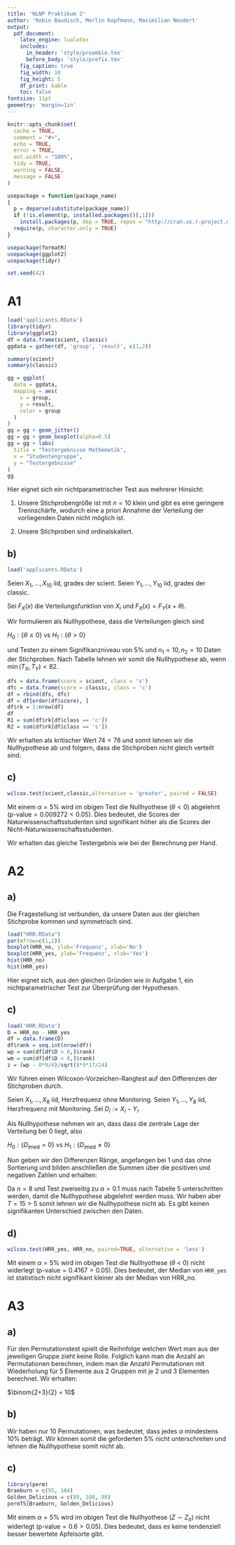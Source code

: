 ```yaml
---
title: 'NLNP Praktikum 2'
author: 'Robin Baudisch, Merlin Kopfmann, Maximilian Neudert'
output:
  pdf_document:
    latex_engine: lualatex
    includes:
      in_header: 'style/preamble.tex'
      before_body: 'style/prefix.tex'
    fig_caption: true
    fig_width: 10
    fig_height: 5
    df_print: kable
    toc: false
fontsize: 11pt
geometry: 'margin=1in'
---
```


```r
knitr::opts_chunk$set(
  cache = TRUE,
  comment = "#>",
  echo = TRUE,
  error = TRUE,
  out.width = "100%",
  tidy = TRUE,
  warning = FALSE,
  message = FALSE
)
```

```r
usepackage = function(package_name) 
{
  p = deparse(substitute(package_name))
  if (!is.element(p, installed.packages()[,1]))
    install.packages(p, dep = TRUE, repos = "http://cran.us.r-project.org")
  require(p, character.only = TRUE)
}

usepackage(formatR)
usepackage(ggplot2)
usepackage(tidyr)

set.seed(42)
```

# A1

```r
load('applicants.RData')
library(tidyr)
library(ggplot2)
df = data.frame(scient, classic)
ggdata = gather(df, 'group', 'result', c(1,2))
```

```r
summary(scient)
summary(classic)
```

```r
gg = ggplot(
  data = ggdata,
  mapping = aes(
    x = group,
    y = result,
    color = group
  )
)
gg = gg + geom_jitter()
gg = gg + geom_boxplot(alpha=0.5)
gg = gg + labs(
  title = "Testergebnisse Mathematik",
  x = "Studentengruppe",
  y = "Testergebnisse"
)
gg
```

Hier eignet sich ein nichtparametrischer Test aus mehrerer Hinsicht:

1. Unsere Stichprobengröße ist mit $n=10$ klein und gibt es eine geringere Trennschärfe, wodurch eine a priori Annahme der Verteilung der vorliegenden Daten nicht möglich ist.

2. Unsere Stichproben sind ordinalskaliert.

## b)

```r
load('applicants.RData')
```

Seien $X_1,\dots,X_{10}$ iid, grades der scient.
Seien $Y_1,\dots,Y_{10}$ iid, grades der classic.

Sei $F_X(x)$ die Verteilungsfunktion von $X_i$ und $F_X(x) = F_Y(x + \theta)$.

Wir formulieren als Nullhypothese, dass die Verteilungen gleich sind

$H_0:\{\theta \leq 0\}$ vs $H_1: \{\theta > 0\}$

und Testen zu einem Signifikanzniveau von $5\%$ und $n_1 = 10, n_2 = 10$ Daten der Stichproben. Nach Tabelle lehnen wir somit die Nullhypothese ab, wenn $\min(T_X, T_Y) < 82$.

```r
dfs = data.frame(score = scient, class = 's')
dfc = data.frame(score = classic, class = 'c')
df = rbind(dfs, dfc)
df = df[order(df$score), ]
df$rk = 1:nrow(df)
df
R1 = sum(df$rk[df$class == 'c'])
R2 = sum(df$rk[df$class == 's'])
```

Wir erhalten als kritischer Wert $74 < 78$ und somit lehnen wir die Nullhypothese ab und folgern, dass die Stichproben nicht gleich verteilt sind.

## c)


```r
wilcox.test(scient,classic,alternative = 'greater', paired = FALSE)
```

Mit einem $\alpha = 5\%$ wird im obigen Test die Nullhyothese ($\theta < 0$) abgelehnt ($\text{p-value} = 0.009272 < 0.05$). Dies bedeutet, die Scores der Naturwissenschaftsstudenten sind signifikant höher als die Scores der Nicht-Naturwissenschaftsstudenten.

Wir erhalten das gleiche Testergebnis wie bei der Berechnung per Hand.

# A2

## a)

Die Fragestellung ist verbunden, da unsere Daten aus der gleichen Stichprobe kommen und symmetrisch sind.  

```r
load("HRR.RData")
par(mfrow=c(1,2))
boxplot(HRR_no, ylab='Frequenz', xlab='No')
boxplot(HRR_yes, ylab='Frequenz', xlab='Yes')
hist(HRR_no)
hist(HRR_yes)
```

Hier eignet sich, aus den gleichen Gründen wie in Aufgabe 1, ein nichtparametrischer Test zur Überprüfung der Hypothesen.

## c)

```r
load('HRR.RData')
D = HRR_no - HRR_yes
df = data.frame(D)
df$rank = seq.int(nrow(df))
wp = sum(df[df$D > 0,]$rank)
wm = sum(df[df$D < 0,]$rank)
z = (wp - 8*9/4)/sqrt(8*9*17/24)
```

Wir führen einen Wilcoxon-Vorzeichen-Rangtest auf den Differenzen der Stichproben durch.

Seien $X_1,\dots,X_{8}$ iid, Herzfrequenz ohne Monitoring.
Seien $Y_1,\dots,Y_{8}$ iid, Herzfrequenz mit Monitoring.
Sei $D_i := X_i - Y_i$.

Als Nullhypothese nehmen wir an, dass dass die zentrale Lage der Verteilung bei $0$ liegt, also

$H_0:\{{D_i}_{\operatorname{med}} = 0\}$ vs $H_1: \{{D_i}_{\operatorname{med}} \neq 0\}$

Nun geben wir den Differenzen Ränge, angefangen bei 1 und das ohne Sortierung und bilden anschließen die Summen über die positiven und negativen Zahlen und erhalten:

\begin{align*}
w_+ = `r wp`\\
w_- = `r wm`\\
T = \operatorname{min}(w_+, w_-) = w_- = `r wm`
\end{align*}

Da $n = 8$ und Test zweiseitig zu $\alpha = 0.1$ muss nach Tabelle $5$ unterschritten werden, damit die Nullhypothese abgelehnt werden muss. Wir haben aber $T = 15 > 5$ somit lehnen wir die Nullhypothese nicht ab. Es gibt keinen signifikanten Unterschied zwischen den Daten.

## d)

```r
wilcox.test(HRR_yes, HRR_no, paired=TRUE, alternative = 'less')
```

Mit einem $\alpha = 5\%$ wird im obigen Test die Nullhyothese ($\theta$ < 0) nicht widerlegt ($\text{p-value} = 0.4167 > 0.05$). Dies bedeutet, der Median von `HRR_yes` ist statistisch nicht signifikant kleiner als der Median von HRR_no.

# A3

## a)

Für den Permutationstest spielt die Reihnfolge welchen Wert man aus der jeweiligen Gruppe zieht keine Rolle. Folglich kann man die Anzahl an Permutationen berechnen, indem man die Anzahl Permutationen mit Wiederholung für 5 Elemente aus 2 Gruppen mit je 2 und 3 Elementen berechnet. Wir erhalten:

$\binom{2+3}{2} = 10$

## b)

Wir haben nur 10 Permutationen, was bedeutet, dass jedes $\alpha$ mindestens $10\%$ beträgt. Wir können somit die geforderten $5\%$ nicht unterschreiten und lehnen die Nullhypothese somit nicht ab.


## c)

```r
library(perm)
Braeburn = c(55, 104)
Golden_Delicious = c(89, 108, 98)
permTS(Braeburn, Golden_Delicious)
```

Mit einem $\alpha = 5\%$ wird im obigen Test die Nullhyothese ($Z \sim Z_{\pi}$) nicht widerlegt ($\text{p-value} = 0.6 > 0.05$). Dies bedeutet, dass es keine tendenziell besser bewertete Apfelsorte gibt.


